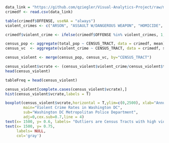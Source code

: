 
```r
data_link = "https://github.com/qziegler/Visual-Analytics-Project/raw/master/data/dc_crime_tract_demo.csv"
crimedf <- read.csv(data_link)
```

```r
table(crimedf$OFFENSE, useNA = "always")
violent_crimes <- c("ARSON", "ASSAULT W/DANGEROUS WEAPON", "HOMICIDE", "ROBBERY", "SEX ABUSE")

crimedf$violent_crime <- ifelse(crimedf$OFFENSE %in% violent_crimes, 1, 0)

census_pop <- aggregate(total_pop ~ CENSUS_TRACT, data = crimedf, mean)
census_vc  <- aggregate(violent_crime ~ CENSUS_TRACT, data = crimedf, sum)

census_violent <- merge(census_pop, census_vc, by="CENSUS_TRACT")

census_violent$vcrate <- (census_violent$violent_crime/census_violent$total_pop)*100000
head(census_violent)
```

```r
tableFreq = head(census_violent)

```


```r
census_violent[complete.cases(census_violent$vcrate),]
hist(census_violent$vcrate,labels = T)
```




```r
boxplot(census_violent$vcrate,horizontal = T,ylim=c(0,2500), xlab="Annual Violent Crime Rate by Census Tract", 
        main="Violent Crime Rates in Washington DC",
        sub="Washington DC Metropolitan Police Department",
        adj=0,cex.sub=0.7,line = 4)
text(x= 1500, y= 0.6, labels= "Outliers are Census Tracts with high violent crime rates",col='gray')
text(x= 1500, y= 0.75, 
     labels= NULL,
     col='gray')
```





